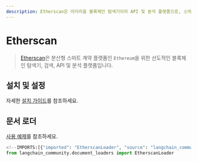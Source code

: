```yaml
---
description: Etherscan은 이더리움 블록체인 탐색기이자 API 및 분석 플랫폼으로, 스마트 계약을 위한 선도적인 도구입니다.
---
```


# Etherscan

> [Etherscan](https://docs.etherscan.io/)은 분산형 스마트 계약 플랫폼인 `Ethereum`을 위한 선도적인 블록체인 탐색기, 검색, API 및 분석 플랫폼입니다.

## 설치 및 설정

자세한 [설치 가이드](/docs/integrations/document_loaders/etherscan)를 참조하세요.

## 문서 로더

[사용 예제](/docs/integrations/document_loaders/etherscan)를 참조하세요.

```python
<!--IMPORTS:[{"imported": "EtherscanLoader", "source": "langchain_community.document_loaders", "docs": "https://api.python.langchain.com/en/latest/document_loaders/langchain_community.document_loaders.etherscan.EtherscanLoader.html", "title": "Etherscan"}]-->
from langchain_community.document_loaders import EtherscanLoader
```